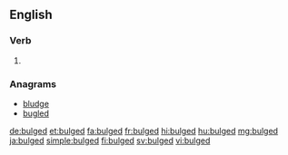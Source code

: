 ==English==

===Verb===
{{head|en|verb form}}

# {{en-past of|bulge}}

===Anagrams===
* [[bludge#English|bludge]]
* [[bugled#English|bugled]]

[[de:bulged]]
[[et:bulged]]
[[fa:bulged]]
[[fr:bulged]]
[[hi:bulged]]
[[hu:bulged]]
[[mg:bulged]]
[[ja:bulged]]
[[simple:bulged]]
[[fi:bulged]]
[[sv:bulged]]
[[vi:bulged]]